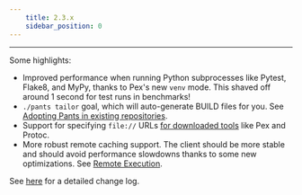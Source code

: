 ```yaml
---
    title: 2.3.x
    sidebar_position: 0
---
```


---

Some highlights:

- Improved performance when running Python subprocesses like Pytest, Flake8, and MyPy, thanks to Pex's new `venv` mode. This shaved off around 1 second for test runs in benchmarks!
- `./pants tailor` goal, which will auto-generate BUILD files for you. See [Adopting Pants in existing repositories](../../using-pants/adopting-pants-in-existing-repos.mdx).
- Support for specifying `file://` URLs [for downloaded tools](https://github.com/pantsbuild/pants/pull/11499) like Pex and Protoc.
- More robust remote caching support. The client should be more stable and should avoid performance slowdowns thanks to some new optimizations. See [Remote Execution](../../using-pants/remote-caching-&-execution/remote-execution.mdx).

See [here](https://github.com/pantsbuild/pants/blob/master/src/python/pants/notes/2.3.x.md) for a detailed change log.
